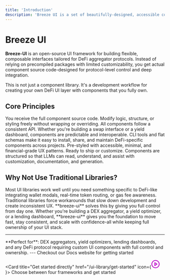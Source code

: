```yaml
---
title: 'Introduction'
description: 'Breeze UI is a set of beautifully-designed, accessible components and a code distribution platform. Works with your favorite frameworks and AI models. Open Source. Open Code'
---
```


# Breeze UI

**Breeze-UI** is an open-source UI framework for building flexible, composable interfaces tailored for DeFi aggregator protocols. Instead of relying on precompiled packages with limited customizability, you get actual component source code-designed for protocol-level control and deep integration.

<Note>
This is not just a component library. It's a development workflow for creating your own DeFi UI layer with components that you fully own.
</Note>

## Core Principles

<CardGroup cols={2}>
  <Card title="Open Code" icon="code">
    You receive the full component source code. Modify logic, structure, or styling freely without wrapping or overriding.
  </Card>
  
  <Card title="Composable Interface" icon="puzzle-piece">
    All components follow a consistent API. Whether you're building a swap interface or a yield dashboard, components are predictable and interoperable.
  </Card>
  
  <Card title="Protocol-Aware Distribution" icon="download">
    CLI tools and flat schemas make it easy to install, share, and maintain DeFi-specific components across projects.
  </Card>
  
  <Card title="DeFi Defaults" icon="chart-line">
    Pre-styled with accessible, minimal, and financial-grade UX patterns. Ready to ship or customize.
  </Card>
  
  <Card title="AI-Ready" icon="brain">
    Components are structured so that LLMs can read, understand, and assist with customization, documentation, and generation.
  </Card>
</CardGroup>

## Why Not Use Traditional Libraries?

<Accordion title="The Problem with Traditional UI Libraries">
Most UI libraries work well until you need something specific to DeFi-like integrating wallet modals, real-time token routing, or gas fee awareness. Traditional libraries force workarounds that slow down development and create inconsistent UX.
</Accordion>

<Accordion title="How Breeze-UI Solves This">
**breeze-ui** solves this by giving you full control from day one. Whether you're building a DEX aggregator, a yield optimizer, or a lending dashboard, **breeze-ui** gives you the foundation to move fast, stay consistent, and scale with confidence-all while keeping full ownership of your UI stack.
</Accordion>

---

<Info>
**Perfect for**: DEX aggregators, yield optimizers, lending dashboards, and any DeFi protocol requiring custom UI components with full control and ownership.
</Info>
---
<CardGroup cols={2}>
<Card title="Breeze UI Library" href="https://breeze-ui-toolkit.vercel.app/" icon="download">
Checkout our Docs website for getting started
</Card>

<Card title="Get started directly" href="/ui-library/get-started" icon={<svg xmlns="http://www.w3.org/2000/svg" width="28" height="28" viewBox="0 0 24 24" fill="none" stroke="#bc07c9" stroke-width="2" stroke-linecap="round" stroke-linejoin="round" class="lucide lucide-circle-play-icon lucide-circle-play"><circle cx="12" cy="12" r="10"/><polygon points="10 8 16 12 10 16 10 8"/></svg>}>
Choose between four frameworks and get started
</Card>
</CardGroup>